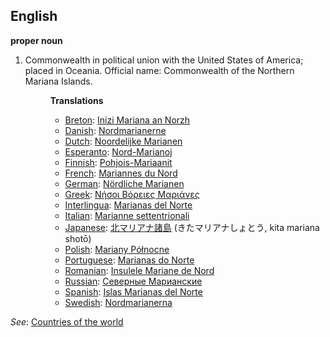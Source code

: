 ==English==

'''proper noun'''

# Commonwealth in political union with the United States of America; placed in Oceania. Official name: Commonwealth of the Northern Mariana Islands.
#:'''Translations'''
#:*[[Breton]]: [[Inizi Mariana an Norzh]]
#:*[[Danish]]: [[Nordmarianerne]]
#:*[[Dutch]]: [[Noordelijke Marianen]]
#:*[[Esperanto]]: [[Nord-Marianoj]]
#:*[[Finnish]]: [[Pohjois-Mariaanit]]
#:*[[French]]: [[Mariannes du Nord]]
#:*[[German]]: [[Nördliche Marianen]]
#:*[[Greek]]: [[Νήσοι Βόρειες Μαριάνες]]
#:*[[Interlingua]]: [[Marianas del Norte]]
#:*[[Italian]]: [[Marianne settentrionali]]
#:*[[Japanese]]: [[北マリアナ諸島]] (きたマリアナしょとう, kita mariana shotō)
#:*[[Polish]]: [[Mariany Północne]]
#:*[[Portuguese]]: [[Marianas do Norte]]
#:*[[Romanian]]: [[Insulele Mariane de Nord]]
#:*[[Russian]]: [[Северные Марианские]]
#:*[[Spanish]]: [[Islas Marianas del Norte]]
#:*[[Swedish]]: [[Nordmarianerna]]

''See'': [[Countries of the world]]